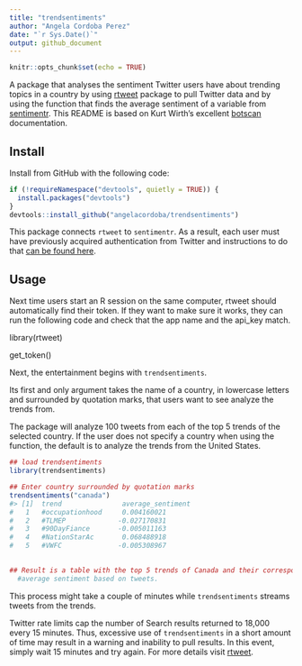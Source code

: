 ```yaml
---
title: "trendsentiments"
author: "Angela Cordoba Perez"
date: "`r Sys.Date()`"
output: github_document
---
```


```r
knitr::opts_chunk$set(echo = TRUE)
```
A package that analyses the sentiment Twitter users have about trending topics in
a country by using  [rtweet](https://github.com/ropensci/rtweet) package to pull
Twitter data and by using the function that finds the average sentiment of a variable
from [sentimentr](https://github.com/trinker/sentimentr). This README is based on 
Kurt Wirth's excellent [botscan](https://github.com/kurtawirth/botscan) 
documentation.

## Install

Install from GitHub with the following code:

```r
if (!requireNamespace("devtools", quietly = TRUE)) {
  install.packages("devtools")
}
devtools::install_github("angelacordoba/trendsentiments")
```

This package connects <code>rtweet</code> to <code>sentimentr</code>. As a 
result, each user must have previously acquired authentication from Twitter and 
instructions to do that [can be found here](http://rtweet.info/articles/auth.html).

## Usage

Next time users start an R session on the same computer, rtweet should automatically
find their token. If they want to make sure it works, they can run the following 
code and check that the app name and the api_key match.

library(rtweet)

get_token()

Next, the entertainment begins with <code>trendsentiments</code>.

Its first and only argument takes the name of a country, in lowercase letters and
surrounded by quotation marks, that users want to see analyze the trends from.

The package will analyze 100 tweets from each of the top 5 trends of the selected 
country. If the user does not specify a country when using the function, the default
is to analyze the trends from the United States.

```r
## load trendsentiments
library(trendsentiments)

## Enter country surrounded by quotation marks
trendsentiments("canada")
#> [1]  trend               average_sentiment
#   1   #occupationhood     0.004160021
#   2   #TLMEP             -0.027170831
#   3   #90DayFiance       -0.005011163
#   4   #NationStarAc       0.068488918
#   5   #VWFC              -0.005308967
       

## Result is a table with the top 5 trends of Canada and their corresponding 
  #average sentiment based on tweets.

```

This process might take a couple of minutes while <code>trendsentiments</code>
streams tweets from the trends.

Twitter rate limits cap the number of Search results returned to 18,000 every 
15 minutes. Thus, excessive use of <code>trendsentiments</code> in a short amount of 
time may result in a warning and inability to pull results.  In this event, 
simply wait 15 minutes and try again. For more details visit [rtweet](https://github.com/ropensci/rtweet). 
